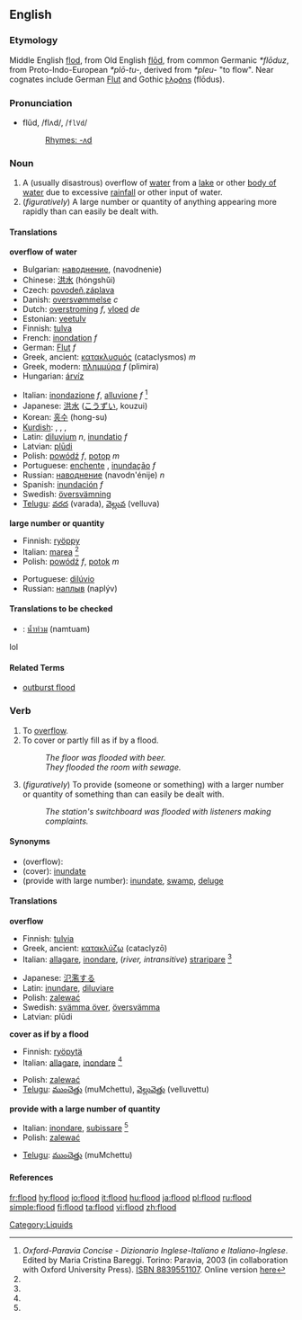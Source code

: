 {{wikipedia}}
==English==

===Etymology===
Middle English [[flod]], from Old English [[flod|flōd]], from common Germanic ''*flōduz'', from Proto-Indo-European ''*plō-tu-'', derived from ''*pleu-'' "to flow". Near cognates include German [[Flut]] and Gothic [[𐍆𐌻𐍉𐌳𐌿𐍃]] (flōdus).  

===Pronunciation===
*flŭd, /flʌd/, /<tt>flVd</tt>/
*:[[Rhymes:English:-ʌd|Rhymes: -ʌd]]

===Noun===
{{en-noun}}

# A (usually disastrous) overflow of [[water]] from a [[lake]] or other [[body of water]] due to excessive [[rainfall]] or other input of water.
# (''figuratively'') A large number or quantity of anything appearing more rapidly than can easily be dealt with.

====Translations====
'''overflow of water'''
{{top}}
*Bulgarian: [[наводнение]], (navodnenie)
*Chinese: [[洪水]] (hóngshǔi)
*Czech: [[povodeň]],[[záplava]] 
*Danish: [[oversvømmelse]] ''c''
*Dutch: [[overstroming]] ''f'', [[vloed]] ''de''
*Estonian: [[veetulv]]
*Finnish: [[tulva]]
*French: [[inondation]] ''f''
*German: [[Flut]] ''f''
*Greek, ancient: [[κατακλυσμός]] (cataclysmos) ''m''
*Greek, modern: [[πλημμύρα]] ''f'' (plimira)
*Hungarian: [[árvíz]]
{{mid}}
*Italian: [[inondazione]] ''f'', [[alluvione]] ''f'' <ref name=oxf-par>''Oxford-Paravia Concise - Dizionario Inglese-Italiano e Italiano-Inglese''. Edited by Maria Cristina Bareggi. Torino: Paravia, 2003 (in collaboration with Oxford University Press). [[W:Wikipedia:book sources| ISBN 8839551107]]. Online version [http://www.oxfordparavia.it/ here]</ref>
*Japanese: [[洪水]] ([[こうずい]], kouzui)
*Korean: [[홍수]] (hong-su)
*[[Kurdish]]: {{trad|ku|lehî}} {{f}}, {{trad|ku|lêser}} {{f}}, {{trad|ku|lês}} {{f}}, {{trad|ku|avrabûn}} {{f}}
*Latin: [[diluvium]] ''n'', [[inundatio]] ''f''
*Latvian: [[plūdi]] {{m}} {{p}}
*Polish: [[powódź]] ''f'', [[potop]] ''m''
*Portuguese: [[enchente]] {{f}}, [[inundação]] ''f''
*Russian: [[наводнение]] (navodn'énije) ''n''
*Spanish: [[inundación]] ''f''
*Swedish: [[översvämning]]
*[[Telugu]]: [[వరద]] (varada), [[వెల్లువ]] (velluva)
{{bottom}}

'''large number or quantity'''
{{top}}
*Finnish: [[ryöppy]]
*Italian: [[marea]] <ref name=oxf-par />
*Polish: [[powódź]] ''f'', [[potok]] ''m''
{{mid}}
*Portuguese: [[dilúvio]] {{m}}
*Russian: [[наплыв]] (naplýv) {{m}}
{{bottom}}

====Translations to be checked====
{{checktrans}}

*{{ttbc|Thai}}: [[น้ำท่วม]] (namtuam)
lol

====Related Terms====
*[[outburst flood]] <!--(''geology'') catastrophic flooding from a glacier-->

===Verb===
{{conj|flood|floods|flooded|flooded|flooding}}
#To [[overflow]].
#To cover or partly fill as if by a flood.
#:''The floor was flooded with beer.''
#:''They flooded the room with sewage.''
#(''figuratively'') To provide (someone or something) with a larger number or quantity of something than can easily be dealt with.
#:''The station's switchboard was flooded with listeners making complaints.''

====Synonyms====
*(overflow):
*(cover): [[inundate]]
*(provide with large number): [[inundate]], [[swamp]], [[deluge]]

====Translations====

'''overflow'''
{{top}}
*Finnish: [[tulvia]]
*Greek, ancient: [[κατακλύζω]] (cataclyzō)
*Italian: [[allagare]], [[inondare]], (''river, intransitive'') [[straripare]] <ref name=oxf-par />
{{mid}}
*Japanese: [[氾濫する]]
*Latin: [[inundare]], [[diluviare]]
*Polish: [[zalewać]]
*Swedish: [[svämma över]], [[översvämma]]
*Latvian: plūdi
{{bottom}}

'''cover as if by a flood'''
{{top}}
*Finnish: [[ryöpytä]]
*Italian: [[allagare]], [[inondare]] <ref name=oxf-par />
{{mid}}
*Polish: [[zalewać]]
*[[Telugu]]: [[ముంచెత్తు]] (muMchettu), [[వెల్లువెత్తు]] (velluvettu)
{{bottom}}

'''provide with a large number of quantity'''
{{top}}
*Italian: [[inondare]], [[subissare]] <ref name=oxf-par />
*Polish: [[zalewać]]
{{mid}}
*[[Telugu]]: [[ముంచెత్తు]] (muMchettu)
{{bottom}}

====References====
<references/>

[[Category:Liquids]]

[[fr:flood]]
[[hy:flood]]
[[io:flood]]
[[it:flood]]
[[hu:flood]]
[[ja:flood]]
[[pl:flood]]
[[ru:flood]]
[[simple:flood]]
[[fi:flood]]
[[ta:flood]]
[[vi:flood]]
[[zh:flood]]
